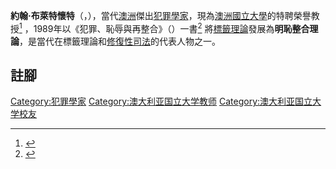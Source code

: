 {{Expand|time=2017-02-20T06:30:45+00:00}}
{{模板:犯罪學}}

'''約翰·布萊特懷特'''（{{lang-en|John Bradford Braithwaite}}，{{BD|1951年|7月30日|}}），當代[[澳洲|澳洲]]傑出[[:分類:_犯罪學學者|犯罪學家]]，現為[[澳洲國立大學|澳洲國立大學]]的特聘榮譽教授<ref>{{cite web
| title = Biography of John Braithwaite
| url = http://www.anu.edu.au/fellows/jbraithwaite/index.php
| work = [[澳洲國立大學|澳洲國立大學]]
| accessdate = 2013-10-24
| language = en
| archive-date = 2014-12-28
| archive-url = https://web.archive.org/web/20141228025348/http://www.anu.edu.au/fellows/jbraithwaite/index.php
| dead-url = no
}}</ref>
，1989年以《犯罪、恥辱與再整合》（{{lang-en| Crime, Shame and Reintegration}}）一書<Ref>
{{cite book
| title =  Crime, Shame and Reintegration
| url =  https://archive.org/details/crimeshamereinte0000brai
| first = John | last = Braithwaite
| year = 1989 | publisher =  Cambridge University Press
| isbn =  978-0521356688
| pages = [https://archive.org/details/crimeshamereinte0000brai/page/n243 236] pages
| language = en
}}</ref>
將[[標籤理論|標籤理論]]發展為'''明恥整合理論'''，是當代在標籤理論和[[修復性司法|修復性司法]]的代表人物之一。

== 註腳 ==
{{reflist}}

{{Authority control}}

{{DEFAULTSORT:Braithwaite, John}}
[[Category:犯罪學家|Category:犯罪學家]]
[[Category:澳大利亚国立大学教师|Category:澳大利亚国立大学教师]]
[[Category:澳大利亚国立大学校友|Category:澳大利亚国立大学校友]]